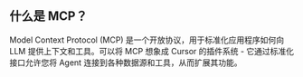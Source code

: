 ## 什么是 MCP？
Model Context Protocol (MCP) 是一个开放协议，用于标准化应用程序如何向 LLM 提供上下文和工具。可以将 MCP 想象成 Cursor 的插件系统 - 它通过标准化接口允许您将 Agent 连接到各种数据源和工具，从而扩展其功能。

## 
